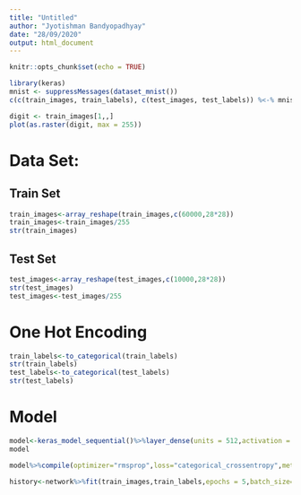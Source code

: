 ---
title: "Untitled"
author: "Jyotishman Bandyopadhyay"
date: "28/09/2020"
output: html_document
---

```{r setup, include=FALSE}
knitr::opts_chunk$set(echo = TRUE)
```

```{r}

library(keras)
mnist <- suppressMessages(dataset_mnist())
c(c(train_images, train_labels), c(test_images, test_labels)) %<-% mnist

```

```{r}
digit <- train_images[1,,]
plot(as.raster(digit, max = 255))
```

# Data Set:

## Train Set
```{r}
train_images<-array_reshape(train_images,c(60000,28*28))
train_images<-train_images/255
str(train_images)
```
## Test Set
```{r}
test_images<-array_reshape(test_images,c(10000,28*28))
str(test_images)
test_images<-test_images/255
```

# One Hot Encoding
```{r}
train_labels<-to_categorical(train_labels)
str(train_labels)
test_labels<-to_categorical(test_labels)
str(test_labels)
```

# Model
```{r}
model<-keras_model_sequential()%>%layer_dense(units = 512,activation = "relu",input_shape = 28*28)%>%layer_dense(units = 10,activation = "softmax")
model
```
```{r}
model%>%compile(optimizer="rmsprop",loss="categorical_crossentropy",metric="accuracy")
```

```{r}
history<-network%>%fit(train_images,train_labels,epochs = 5,batch_size=128)
```

